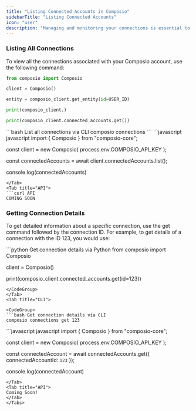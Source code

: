 ```yaml
---
title: "Listing Connected Accounts in Composio"
sidebarTitle: "Listing Connected Accounts"
icon: "user"
description: "Managing and monitoring your connections is essential to show your users what integrations they have connected."
---
```


### Listing All Connections
To view all the connections associated with your Composio account, use the following command:
<Tabs>
<Tab title="Python">
<CodeGroup>
```python List all connections via Python
from composio import Composio

client = Composio()

entity = composio_client.get_entity(id=USER_ID)

print(composio_client.)

print(composio_client.connected_accounts.get())
```
</CodeGroup>
</Tab>
<Tab title="CLI">
<CodeGroup>
```bash List all connections via CLI
composio connections
```
</CodeGroup>
</Tab>
<Tab title="JS">
```javascript javascript
import { Composio } from "composio-core";

const client = new Composio(
  process.env.COMPOSIO_API_KEY
);

const connectedAccounts = await client.connectedAccounts.list();

console.log(connectedAccounts)
```
</Tab>
<Tab title="API">
```curl API    
COMING SOON
```
</Tab>
</Tabs>


### Getting Connection Details
To get detailed information about a specific connection, use the get command followed by the connection ID. For example, to get details of a connection with the ID 123, you would use:

<Tabs>
<Tab title="Python">
<CodeGroup>
```python Get connection details via Python
from composio import Composio

client = Composio()

print(composio_client.connected_accounts.get(id=123))
```
</CodeGroup>
</Tab>
<Tab title="CLI">

<CodeGroup>
```bash Get connection details via CLI
composio connections get 123
```
</CodeGroup>
</Tab>
<Tab title="JS">
```javascript javascript
import { Composio } from "composio-core";

const client = new Composio(
  process.env.COMPOSIO_API_KEY
);

const connectedAccount = await connectedAccounts.get({ connectedAccountId: `123` });

console.log(connectedAccount)
```
</Tab>
<Tab title="API">
Coming Soon! 
</Tab>
</Tabs>